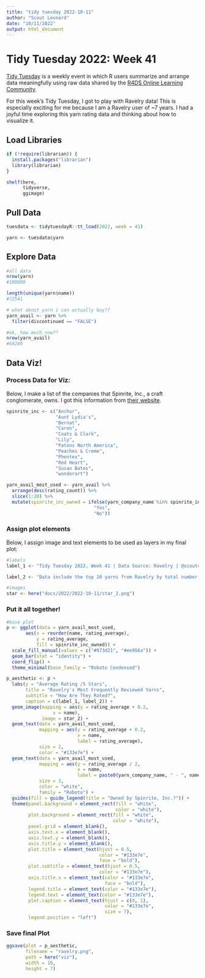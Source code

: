 ```yaml
---
title: "tidy tuesday 2022-10-11"
author: "Scout Leonard"
date: "10/11/2022"
output: html_document
---
```


# Tidy Tuesday 2022: Week 41

[Tidy Tuesday](https://github.com/rfordatascience/tidytuesday) is a weekly event in which R users summarize and arrange data meaningfully using raw data shared by the [R4DS Online Learning Community](https://r4ds.had.co.nz/index.html).

For this week's Tidy Tuesday, I got to play with Ravelry data! This is especially exciting for me because I am a Ravelry user of ~7 years. I had a joyful time exploring this yarn rating data and thinking about how to visualize it. 

## Load Libraries 

```r
if (!require(librarian)) {
  install.packages("librarian")
  library(librarian)
}

shelf(here,
      tidyverse,
      ggimage)
```


## Pull Data

```r
tuesdata <- tidytuesdayR::tt_load(2022, week = 41)

yarn <- tuesdata$yarn
```

## Explore Data

```r
#all data 
nrow(yarn)
#100000

length(unique(yarn$name))
#72541

# what about yarn i can actually buy?? 
yarn_avail <- yarn %>% 
  filter(discontinued == "FALSE")

#ok, how much now??
nrow(yarn_avail)
#64289
```

## Data Viz!

### Process Data for Viz: 

Below, I make a list of the companies that Spinrite, Inc., a craft conglomerate, owns. I got this information from [their website](https://www.spinriteyarns.com/about-us).

```r
spinrite_inc <- c("Anchor",
                  "Aunt Lydia's",
                  "Bernat",
                  "Caron",
                  "Coats & Clark",
                  "Lily",
                  "Patons North America",
                  "Peaches & Creme",
                  "Phentex",
                  "Red Heart",
                  "Susan Bates",
                  "wonderart")

yarn_avail_most_used <- yarn_avail %>% 
  arrange(desc(rating_count)) %>% 
  slice(1:20) %>% 
  mutate(spinrite_inc_owned = ifelse(yarn_company_name %in% spinrite_inc,
                                "Yes",
                                "No"))
```

### Assign plot elements

Below, I assign image and text elements to be used as layers in my final plot:

```r
#labels
label_1 <- "Tidy Tuesday 2022, Week 41 | Data Source: Ravelry | @scoutcleonard"

label_2 <- "Data include the top 20 yarns from Ravelry by total number of ratings.\nNumber of ratings for yarns pictures range from 39,000 to 97,000 reviews. \n Spinrite, Inc. is a craft conglomerate which owns several yarn companies which top yarn use according to Ravelry."

#images
star <- here("docs/2022/2022-10-11/star_2.png")
```

### Put it all together!

```r
#base plot
p <- ggplot(data = yarn_avail_most_used,
       aes(x = reorder(name, rating_average),
           y = rating_average,
           fill = spinrite_inc_owned)) +
  scale_fill_manual(values = c("#973d21", "#ee956a")) +
  geom_bar(stat = "identity") +
  coord_flip() +
  theme_minimal(base_family = "Roboto Condensed")

p_aesthetic <- p +
  labs(y = "Average Rating /5 Stars",
       title = "Ravelry's Most Frequently Reviewed Yarns",
       subtitle = "How Are They Rated?",
       caption = c(label_1, label_2)) +
  geom_image(mapping = aes(y = rating_average + 0.2,
                 x = name),
             image = star_2) +
  geom_text(data = yarn_avail_most_used,
            mapping = aes(y = rating_average + 0.2,
                          x = name,
                          label = rating_average),
            size = 2,
            color = "#133e7e") +
  geom_text(data = yarn_avail_most_used,
            mapping = aes(y = rating_average / 2,
                          x = name,
                          label = paste0(yarn_company_name, " - ", name)),
            size = 3,
            color = "white",
            family = "Roboto") +
  guides(fill = guide_legend(title = "Owned by Spinrite, Inc.?")) +
  theme(panel.background = element_rect(fill = "white",
                                        color = "white"),
        plot.background = element_rect(fill = "white",
                                       color = "white"),
        panel.grid = element_blank(),
        axis.text.x = element_blank(),
        axis.text.y = element_blank(),
        axis.title.y = element_blank(),
        plot.title = element_text(hjust = 0.5,
                                  color = "#133e7e",
                                  face = "bold"),
        plot.subtitle = element_text(hjust = 0.5,
                                  color = "#133e7e"),
        axis.title.x = element_text(color = "#133e7e",
                                    face = "bold"),
        legend.title = element_text(color = "#133e7e"),
        legend.text = element_text(color = "#133e7e"),
        plot.caption = element_text(hjust = c(0, 1),
                                    color = "#133e7e",
                                    size = 7),
        legend.position = "left") 
```

### Save final Plot

```r
ggsave(plot = p_aesthetic, 
       filename = "ravelry.png",
       path = here("viz"),
       width = 10,
       height = 7)
```

